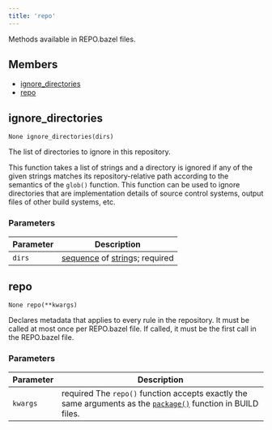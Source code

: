 ```yaml
---
title: 'repo'
---
```



Methods available in REPO.bazel files.

## Members

* [ignore\_directories](#ignore_directories)
* [repo](#repo)

## ignore\_directories

```
None ignore_directories(dirs)
```

The list of directories to ignore in this repository.

This function takes a list of strings and a directory is ignored if any of the given strings matches its repository-relative path according to the semantics of the `glob()` function. This function can be used to ignore directories that are implementation details of source control systems, output files of other build systems, etc.

### Parameters

| Parameter | Description |
| --- | --- |
| `dirs` | [sequence](../core/list.mdx) of [string](../core/string.mdx)s; required |

## repo

```
None repo(**kwargs)
```

Declares metadata that applies to every rule in the repository. It must be called at most once per REPO.bazel file. If called, it must be the first call in the REPO.bazel file.

### Parameters

| Parameter | Description |
| --- | --- |
| `kwargs` | required  The `repo()` function accepts exactly the same arguments as the [`package()`](./reference/be/functions#package) function in BUILD files. |